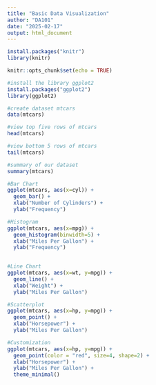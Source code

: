 ---
title: "Basic Data Visualization"
author: "DA101"
date: "2025-02-17"
output: html_document
---
```{r}
install.packages("knitr")
library(knitr)
```

```{r setup, include=FALSE}
knitr::opts_chunk$set(echo = TRUE)
```

```{r}
#install the library ggplot2
install.packages("ggplot2")
library(ggplot2)
```

```{r}
#create dataset mtcars
data(mtcars)

```

```{r}
#view top five rows of mtcars
head(mtcars)

```
```{r}
#view bottom 5 rows of mtcars
tail(mtcars)

```


```{r}
#summary of our dataset
summary(mtcars)

```


```{r}
#Bar Chart
ggplot(mtcars, aes(x=cyl)) + 
  geom_bar() +
  xlab("Number of Cylinders") +
  ylab("Frequency")

```


```{r}
#Histogram
ggplot(mtcars, aes(x=mpg)) + 
  geom_histogram(binwidth=5) +
  xlab("Miles Per Gallon") +
  ylab("Frequency")
  
```

```{r}
#Line Chart
ggplot(mtcars, aes(x=wt, y=mpg)) +
  geom_line() +
  xlab("Weight") + 
  ylab("Miles Per Gallon")

```

```{r}
#Scatterplot
ggplot(mtcars, aes(x=hp, y=mpg)) +
  geom_point() +
  xlab("Horsepower") +
  ylab("Miles Per Gallon")

```

```{r}
#Customization
ggplot(mtcars, aes(x=hp, y=mpg)) +
  geom_point(color = "red", size=4, shape=2) +
  xlab("Horsepower") +
  ylab("Miles Per Gallon") +
  theme_minimal()

```

